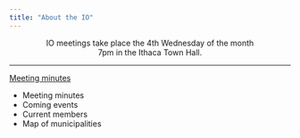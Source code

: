```yaml
---
title: "About the IO"
---
```

<div class="jumbotron">
  <center><p class="lead">IO meetings take place the 4th Wednesday of the month
  <br>7pm in the Ithaca Town Hall.</p></center>
  <hr class="my-4">
  <p class="lead">
    <a class="btn btn-primary btn-lg" href="minutes.html" role="button">Meeting minutes</a>
  </p>
</div>

- Meeting minutes
- Coming events
- Current members
- Map of municipalities